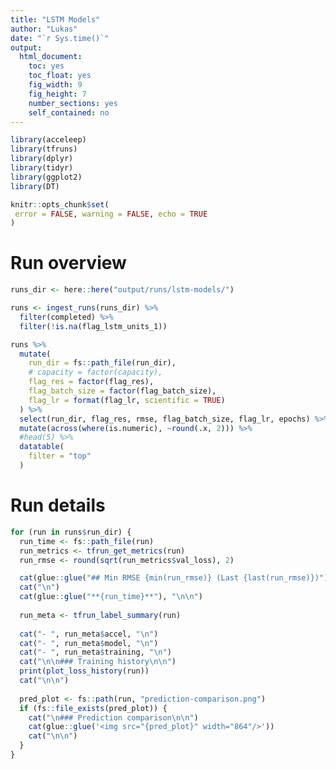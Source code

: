 ```yaml
---
title: "LSTM Models"
author: "Lukas"
date: "`r Sys.time()`"
output: 
  html_document: 
    toc: yes
    toc_float: yes
    fig_width: 9
    fig_height: 7
    number_sections: yes
    self_contained: no
---
```


```r
library(acceleep)
library(tfruns)
library(dplyr)
library(tidyr)
library(ggplot2)
library(DT)

knitr::opts_chunk$set(
 error = FALSE, warning = FALSE, echo = TRUE
)
```

# Run overview

```r
runs_dir <- here::here("output/runs/lstm-models/")

runs <- ingest_runs(runs_dir) %>%
  filter(completed) %>%
  filter(!is.na(flag_lstm_units_1))

runs %>%
  mutate(
    run_dir = fs::path_file(run_dir),
    # capacity = factor(capacity),
    flag_res = factor(flag_res),
    flag_batch_size = factor(flag_batch_size),
    flag_lr = format(flag_lr, scientific = TRUE)
  ) %>%
  select(run_dir, flag_res, rmse, flag_batch_size, flag_lr, epochs) %>%
  mutate(across(where(is.numeric), ~round(.x, 2))) %>%
  #head(5) %>%
  datatable(
    filter = "top"
  )
```

# Run details

```r
for (run in runs$run_dir) {
  run_time <- fs::path_file(run)
  run_metrics <- tfrun_get_metrics(run)
  run_rmse <- round(sqrt(run_metrics$val_loss), 2)

  cat(glue::glue("## Min RMSE {min(run_rmse)} (Last {last(run_rmse)})"))
  cat("\n")
  cat(glue::glue("**{run_time}**"), "\n\n")
  
  run_meta <- tfrun_label_summary(run)
  
  cat("- ", run_meta$accel, "\n")
  cat("- ", run_meta$model, "\n")
  cat("- ", run_meta$training, "\n")
  cat("\n\n### Training history\n\n")
  print(plot_loss_history(run))
  cat("\n\n")
  
  pred_plot <- fs::path(run, "prediction-comparison.png")
  if (fs::file_exists(pred_plot)) {
    cat("\n### Prediction comparison\n\n")
    cat(glue::glue('<img src="{pred_plot}" width="864"/>'))
    cat("\n\n")
  }
}
```

